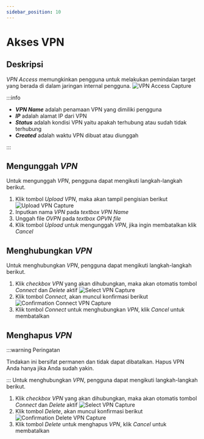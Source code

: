 ```yaml
---
sidebar_position: 10
---
```


# Akses VPN

## Deskripsi
*VPN Access* memungkinkan pengguna untuk melakukan pemindaian target yang berada di dalam jaringan internal pengguna.
![VPN Access Capture](/img/capture/VPN-access.png)

:::info

- ***VPN Name*** adalah penamaan VPN yang dimiliki pengguna 
- ***IP*** adalah alamat IP dari VPN 
- ***Status*** adalah kondisi VPN yaitu apakah terhubung atau sudah tidak terhubung 
- ***Created*** adalah waktu VPN dibuat atau diunggah

:::

##  Mengunggah *VPN*
Untuk mengunggah *VPN*, pengguna dapat mengikuti langkah-langkah berikut.
1. Klik tombol *Upload VPN*, maka akan tampil pengisian berikut
   ![Upload VPN Capture](/img/capture/upload-VPN.png)
2. Inputkan nama *VPN* pada *textbox VPN Name*
3. Unggah file *OVPN* pada *textbox OPVN file*
4. Klik tombol *Upload* untuk mengunggah *VPN*, jika ingin membatalkan klik *Cancel*

## Menghubungkan *VPN*
Untuk menghubungkan *VPN*, pengguna dapat mengikuti langkah-langkah berikut.
1. Klik *checkbox VPN* yang akan dihubungkan, maka akan otomatis tombol *Connect* dan *Delete* aktif
   ![Select VPN Capture](/img/capture/select-VPN.png)
2. Klik tombol *Connect*, akan muncul konfirmasi berikut
   ![Confirmation Connect VPN Capture](/img/capture/konfir-connect-VPN.png)
3. Klik tombol *Connect* untuk menghubungkan *VPN*, klik *Cancel* untuk membatalkan

## Menghapus *VPN*

:::warning Peringatan

Tindakan ini bersifat permanen dan tidak dapat dibatalkan. Hapus VPN Anda hanya jika Anda sudah yakin.

:::
Untuk menghubungkan *VPN*, pengguna dapat mengikuti langkah-langkah berikut.
1. Klik *checkbox VPN* yang akan dihubungkan, maka akan otomatis tombol *Connect* dan *Delete* aktif
   ![Select VPN Capture](/img/capture/select-VPN.png)
2. Klik tombol *Delete*, akan muncul konfirmasi berikut
   ![Confirmation Delete VPN Capture](/img/capture/konfir-delete-VPN.png)
3. Klik tombol *Delete* untuk menghapus *VPN*, klik *Cancel* untuk membatalkan

